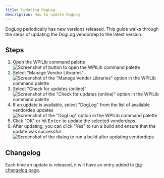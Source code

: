 ```yaml
---
title: Updating DogLog
description: How to update DogLog.
---
```



DogLog periodically has new versions released.
This guide walks through the steps of updating the DogLog vendordep to the latest version.

## Steps

<Steps>

1. Open the WPILib command palette
   ![Screenshot of button to open the WPILib command palette](../../../assets/getting-started/installation/command-palette.png)
2. Select "Manage Vendor Libraries"
   ![Screenshot of the "Manage Vendor Libraries" option in the WPILib command palette](../../../assets/guides/updating/manage-vendor-libraries.png)
3. Select "Check for updates (online)"
   ![Screenshot of the "Check for updates (online)" option in the WPILib command palette](../../../assets/guides/updating/check-for-updates.png)
4. If an update is available, select "DogLog" from the list of available vendordep updates
   ![Screenshot of the "DogLog" option in the WPILib command palette](../../../assets/guides/updating/check-to-update-libraries.png)
5. Click "OK" or hit <kbd>Enter</kbd> to update the selected vendordeps
6. After updating, you can click "Yes" to run a build and ensure that the update was successful
   ![Screenshot of the dialog to run a build after updating vendordeps](../../../assets/guides/updating/run-build-after-update.png)

</Steps>

## Changelog

Each time an update is released, it will have an entry added to [the changelog page](/reference/changelog).
